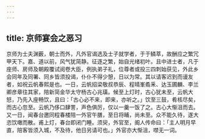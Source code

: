 ```yaml
---
---
---
```

title: 京师宴会之恶习
---



京师为士夫渊薮，朝士而外，凡外官谒选及士子就学者，于于鳞萃，故酬应之繁冗甲天下。嘉、道以前，风气犹简静。征逐之繁，始自光绪初叶。且中进士者，凡于座师、房师及朝殿覆试阅卷大臣，例执弟子礼，位尊者或投三四刺始获见，外此乡会同年及同署、同乡皆须投谒，仆仆不得少憩，日以为常。其以请客迟到而谩友者，如祝云帆春熙是也。一日，云帆招梁敬叔恭辰、程晴峯矞釆、达玉圃麟、李兰卿彦章往其家，陪新简金华太守杨古心兆璜。候至上灯时，古心犹未至，云帆大怒，乃先入座畅饮，且曰：「古心必不来，即来，亦听之。」饮至三鼓，肴核尽矣，而古心忽至。云帆乃侈口肆詈，声色俱厉，仅以一羹一饭了之。古心大惭沮而去。又一日，闻春台邀同程春楼陪一外官午膳，至日将晡，尚未至。众不能久待，遂大恣饮噉而散。甫上灯，春台即闭门睡。须臾，外官至，阍人传命曰：「主人明月早直，陪客皆须入城，不及待，他日另请可也。」外官亦大惭沮，噤无一词。